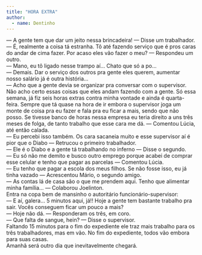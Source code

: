 ```yaml
---
title: "HORA EXTRA"
author: 
  - name: Dentinho
---
```


| — A gente tem que dar um jeito nessa brincadeira! — Disse um trabalhador. 
| — É, realmente a coisa tá estranha. Tô até fazendo serviço que é pros caras do andar  de cima fazer. Por acaso eles vão fazer o meu? — Respondeu um outro.  
| — Mano, eu tô ligado nesse trampo aí... Chato que só a po... 
| — Demais. Dar o serviço dos outros pra gente eles querem, aumentar nosso salário já é  outra história... 
| — Acho que a gente devia se organizar pra conversar com o supervisor. Não acho certo  essas coisas que eles andam fazendo com a gente. Só essa semana, já fiz seis horas  extras contra minha vontade e ainda é quarta-feira. Sempre que tá quase na hora de ir  embora o supervisor joga um monte de coisa pra eu fazer e fala pra eu ficar a mais,  sendo que não posso. Se tivesse banco de horas nessa empresa eu teria direito a uns  três meses de folga, de tanto trabalho que esse cara me dá. — Comentou Lúcia, até  então calada. 
| — Eu percebi isso também. Os cara sacaneia muito e esse supervisor aí é pior que o  Diabo — Retrucou o primeiro trabalhador. 
| — Ele é o Diabo e a gente tá trabalhando no inferno — Disse o segundo. 
| — Eu só não me demito e busco outro emprego porque acabei de comprar esse celular  e tenho que pagar as parcelas — Comentou Lúcia. 
| — Eu tenho que pagar a escola dos meus filhos. Se não fosse isso, eu já tinha vazado — Acrescentou Mário, o segundo amigo. 
| — As contas lá de casa são o que me prendem aqui. Tenho que alimentar minha família... — Colaborou Joelinton.  
| Entra na copa bem de mansinho o autoritário funcionário-supervisor:  
| — E aí, galera... 5 minutos aqui, já!! Hoje a gente tem bastante trabalho pra sair. Vocês  conseguem ficar um pouco a mais? 
| — Hoje não dá. — Responderam os três, em coro. 
| — Que falta de sangue, hein? — Disse o supervisor.  
| Faltando 15 minutos para o fim do expediente ele traz mais trabalho para os três  trabalhadores, mas em vão. No fim do expediente, todos vão embora para suas casas. 
| Amanhã será outro dia que inevitavelmente chegará. 
